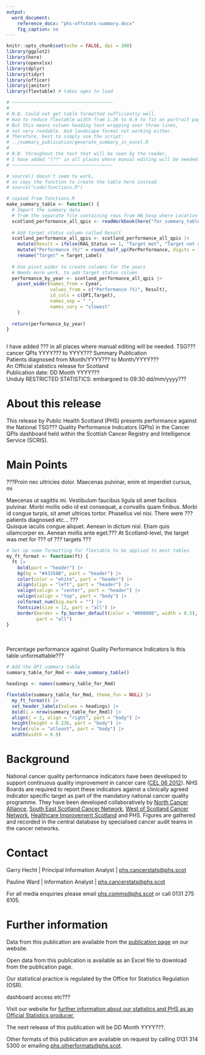 ```yaml
---
output: 
  word_document:
    reference_docx: "phs-offstats-summary.docx"
    fig_caption: no
---
```



```r
knitr::opts_chunk$set(echo = FALSE, dpi = 300)
library(ggplot2)
library(here)
library(openxlsx)
library(dplyr)
library(tidyr)
library(officer)
library(janitor)
library(flextable) # takes ages to load

# ~~~~~~~~~~~~~~~~~~~~~~~~~~~~~~~~~~~~~
# 
# N.B. Could not get table formatted sufficiently well. 
# Had to reduce flextable width from 1.26 to 0.9 to fit on portrait page. 
# But this means column heading text wrapping over three lines, 
# not very readable. And landscape format not working either. 
# Therefore, best to simply use the script:
# ../summary_publication/generate_summary_in_excel.R 
#
# N.B. throughout the text that will be seen by the reader, 
# I have added "???" in all places where manual editing will be needed. 
# ~~~~~~~~~~~~~~~~~~~~~~~~~~~~~~~~~~~~~

# source() doesn't seem to work,  
# so copy the function to create the table here instead
# source("code/functions.R")

# copied from functions.R
make_summary_table <- function() {
  # Import the summary data 
  # from the separate file containing rows from HB_hosp where Location is Scotland 
  scotland_performance_all_qpis <- readWorkbook(here("for_summary_table", "Scotland_rows_no_comments.xlsx"))
  
  # Add target status column called Result
  scotland_performance_all_qpis <- scotland_performance_all_qpis |>
    mutate(Result = ifelse(RAG_Status == 1, "Target met", "Target not met")) |>
    mutate("Performance (%)" = round_half_up(PerPerformance, digits = 1)) |>
    rename("Target" = Target_Label)
  
  # Use pivot_wider to create columns for the years
  # Needs more work, to add target status column
  performance_by_year <- scotland_performance_all_qpis |>
    pivot_wider(names_from = Cyear, 
                values_from = c("Performance (%)", Result),
                id_cols = c(QPI,Target), 
                names_sep = " ",
                names_vary = "slowest"
    ) 
  
  return(performance_by_year)
}



```

<Div custom-style = "Publication Title">I have added ??? in all places where manual editing will be needed.
TSG??? cancer QPIs YYYY??? to YYYY??? Summary Publication</Div>
<Div custom-style = "Publication subtitle">Patients diagnosed from Month/YYYY??? to Month/YYYY???</Div>
<Div custom-style = "Stats designation">An Official statistics release for Scotland</Div>
<Div custom-style = "Publication date">Publication date: DD Month YYYY???</Div>
<Div custom-style = "Restricted Stats">Unduly RESTRICTED STATISTICS: embargoed to 09:30 dd/mm/yyyy???</Div>

# About this release
This release by Public Health Scotland (PHS) presents performance against the National 
TSG??? Quality Performance Indicators (QPIs) in the Cancer QPIs dashboard held within the 
Scottish Cancer Registry and Intelligence Service (SCRIS).

# Main Points
???Proin nec ultricies dolor. Maecenas pulvinar, enim et imperdiet cursus, mi

<Div custom-style = "Bullet 1">Maecenas ut sagittis mi. Vestibulum faucibus ligula sit amet facilisis pulvinar. Morbi mollis odio id est consequat, a convallis quam finibus. Morbi id congue turpis, sit amet ultrices tortor. Phasellus vel nisi. There were ??? patients diagnosed etc... ???</Div>
<Div custom-style = "Bullet 1">Quisque iaculis congue aliquet. Aenean in dictum nisl. Etiam quis ullamcorper ex. Aenean mollis ante eget.??? At Scotland-level, the target was met for ??? of ??? targets ???</Div>



```r
# Set up some formatting for flextable to be applied to most tables
my_ft_format <- function(ft) {
  ft |>
    bold(part = "header") |>
    bg(bg = "#43358B", part = "header") |>
    color(color = "white", part = "header") |>
    align(align = "left", part = "header") |>
    valign(valign = "center", part = "header") |>
    valign(valign = "top", part = "body") |>
    colformat_num(big.mark = "") |>
    fontsize(size = 12, part = "all") |>
    border(border = fp_border_default(color = "#000000", width = 0.5),
           part = "all")
}


```

<br>  
<!---BLOCK_LANDSCAPE_START{break_page: "nextPage"}--->
<Div custom-style = "Table or chart caption">Percentage performance against Quality Performance Indicators
Is this table unformattable???</Div>
  

```r
# Add the QPI summary table
summary_table_for_Rmd <- make_summary_table()

headings <- names(summary_table_for_Rmd)

flextable(summary_table_for_Rmd, theme_fun = NULL) |>
  my_ft_format() |>
  set_header_labels(values = headings) |>
  bold(i = nrow(summary_table_for_Rmd)) |>
  align(j = 2, align = "right", part = "body") |>
  height(height = 0.236, part = "body") |>
  hrule(rule = "atleast", part = "body") |>
  width(width = 0.9)
```
<!---BLOCK_LANDSCAPE_STOP{break_page: "nextPage"}--->

# Background
National cancer quality performance indicators have been developed to support continuous 
quality improvement in cancer care ([CEL 06 2012](https://www.sehd.scot.nhs.uk/mels/CEL2012_06.pdf)). 
NHS Boards are required to report these 
indicators against a clinically agreed indicator specific target as part of the mandatory national 
cancer quality programme. They have been developed collaboratively by 
[North Cancer Alliance](https://www.nhsscotlandnorth.scot/nca/), 
[South East Scotland Cancer Network](http://www.scan.scot.nhs.uk/), 
[West of Scotland Cancer Network](http://www.woscan.scot.nhs.uk/), 
[Healthcare Improvement Scotland](https://www.healthcareimprovementscotland.scot/) 
and PHS. Figures are gathered and recorded in the central 
database by specialised cancer audit teams in the cancer networks.

# Contact
Garry Hecht | Principal Information Analyst | [phs.cancerstats@phs.scot](mailto:phs.cancerstats@phs.scot)

Pauline Ward | Information Analyst | [phs.cancerstats@phs.scot](mailto:phs.cancerstats@phs.scot)

For all media enquiries please email [phs.comms@phs.scot](mailto:phs.comms@phs.scot) or call 0131 275 6105.

# Further information
Data from this publication are available from the [publication page](https://publichealthscotland.scot/publications/YOUR-PUBLICATION-URL) on our website.

Open data from this publication is available as an Excel file to download from the publication page.

Our statistical practice is regulated by the Office for Statistics Regulation (OSR).

dashboard access etc???

Visit our website for [further information about our statistics and PHS as an Official Statistics producer.](https://publichealthscotland.scot/our-organisation/about-our-statistics/official-statistics/)

The next release of this publication will be DD Month YYYY???.

Other formats of this publication are available on request by calling 0131 314 5300 or emailing [phs.otherformats@phs.scot](mailto:phs.otherformats@phs.scot).

